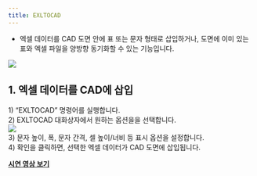```yaml
---
title: EXLTOCAD
---
```



[image1]: ../../../../../assets/images/commands/exltocad/image1.png
[image2]: ../../../../../assets/images/commands/exltocad/image2.png

* 엑셀 데이터를 CAD 도면 안에 표 또는 문자 형태로 삽입하거나, 도면에 이미 있는 표와 엑셀 파일을 양방향 동기화할 수 있는 기능입니다.

![][image1]

## **1\. 엑셀 데이터를 CAD에 삽입**

1\) “EXLTOCAD” 명령어를 실행합니다.  
2\) EXLTOCAD 대화상자에서 원하는 옵션을을 선택합니다.  
![][image2]  
3\) 문자 높이, 폭, 문자 간격, 셀 높이/너비 등 표시 옵션을 설정합니다.  
4\) 확인을 클릭하면, 선택한 엑셀 데이터가 CAD 도면에 삽입됩니다.

[**<Icon name="youtube" class="emoji"/> 시연 영상 보기**]() 